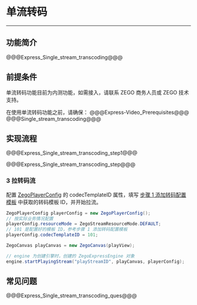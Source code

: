 # 单流转码

- - -

## 功能简介

@@@Express_Single_stream_transcoding@@@


## 前提条件

<div class="mk-warning">

单流转码功能目前为内测功能，如需接入，请联系 ZEGO 商务人员或 ZEGO 技术支持。  
</div>

在使用单流转码功能之前，请确保：
@@@Express-Video_Prerequisites@@@
@@@Single_stream_transcoding@@@


## 实现流程

@@@Express_Single_stream_transcoding_step1@@@


<a name="step1"></a>

@@@Express_Single_stream_transcoding_step@@@

### 3 拉转码流

配置 [ZegoPlayerConfig](@-ZegoPlayerConfig) 的 codecTemplateID 属性，填写 [步骤 1 添加转码配置模板](!Single_stream_transcoding#step1) 中获取的转码模板 ID，并开始拉流。

```java
ZegoPlayerConfig playerConfig = new ZegoPlayerConfig();
// 按实际业务情况配置
playerConfig.resourceMode = ZegoStreamResourceMode.DEFAULT;
// 101 是配置好的模板 ID，参考步骤 1 添加转码配置模板
playerConfig.codecTemplateID = 101;

ZegoCanvas playCanvas = new ZegoCanvas(playView);

// engine 为创建引擎时，创建的 ZegoExpressEngine 对象
engine.startPlayingStream("playStreamID", playCanvas, playerConfig);
```



## 常见问题

@@@Express_Single_stream_transcoding_ques@@@
